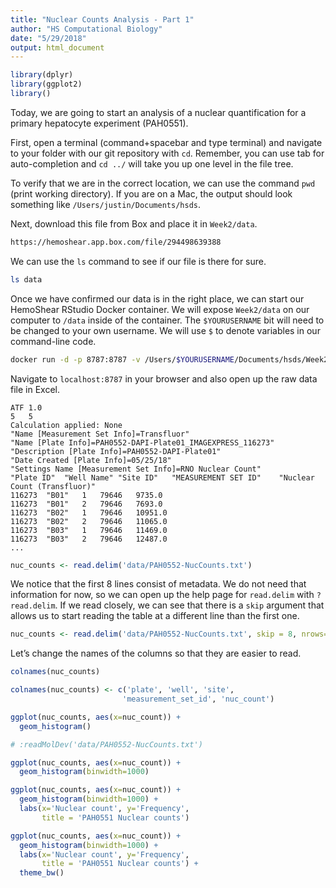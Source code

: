 ```yaml
---
title: "Nuclear Counts Analysis - Part 1"
author: "HS Computational Biology"
date: "5/29/2018"
output: html_document
---
```


```r
library(dplyr)
library(ggplot2)
library()
```


Today, we are going to start an analysis of a nuclear quantification for a primary hepatocyte experiment (PAH0551). 

First, open a terminal (command+spacebar and type terminal) and navigate to your folder with our git repository with `cd`. Remember, you can use tab for auto-completion and `cd ../` will take you up one level in the file tree. 

To verify that we are in the correct location, we can use the command `pwd` (print working directory). If you are on a Mac, the output should look something like `/Users/justin/Documents/hsds`. 

Next, download this file from Box and place it in `Week2/data`.

```bash
https://hemoshear.app.box.com/file/294498639388
```

We can use the `ls` command to see if our file is there for sure. 

```bash
ls data
```

Once we have confirmed our data is in the right place, we can start our HemoShear RStudio Docker container. We will expose `Week2/data` on our computer to `/data` inside of the container. The `$YOURUSERNAME` bit will need to be changed to your own username. We will use `$` to denote variables in our command-line code. 

```bash
docker run -d -p 8787:8787 -v /Users/$YOURUSERNAME/Documents/hsds/Week2/data:/home/rstudio/data hs-rstudio
```

Navigate to `localhost:8787` in your browser and also open up the raw data file in Excel. 


```{eval=FALSE}
ATF	1.0
5	5
Calculation applied: None
"Name [Measurement Set Info]=Transfluor"
"Name [Plate Info]=PAH0552-DAPI-Plate01_IMAGEXPRESS_116273"
"Description [Plate Info]=PAH0552-DAPI-Plate01"
"Date Created [Plate Info]=05/25/18"
"Settings Name [Measurement Set Info]=RNO Nuclear Count"
"Plate ID"	"Well Name"	"Site ID"	"MEASUREMENT SET ID"	"Nuclear Count (Transfluor)"
116273	"B01"	1	79646	9735.0
116273	"B01"	2	79646	7693.0
116273	"B02"	1	79646	10951.0
116273	"B02"	2	79646	11065.0
116273	"B03"	1	79646	11469.0
116273	"B03"	2	79646	12487.0
...
```


```r
nuc_counts <- read.delim('data/PAH0552-NucCounts.txt')
```

We notice that the first 8 lines consist of metadata. We do not need that information for now, so we can open up the help page for `read.delim` with `?read.delim`. If we read closely, we can see that there is a `skip` argument that allows us to start reading the table at a different line than the first one. 


```r
nuc_counts <- read.delim('data/PAH0552-NucCounts.txt', skip = 8, nrows=72-9)
```

Let's change the names of the columns so that they are easier to read.  
```r
colnames(nuc_counts)
```

```r
colnames(nuc_counts) <- c('plate', 'well', 'site', 
                         'measurement_set_id', 'nuc_count')
```

```r
ggplot(nuc_counts, aes(x=nuc_count)) +
  geom_histogram()
```

```r
# :readMolDev('data/PAH0552-NucCounts.txt')
```

```r
ggplot(nuc_counts, aes(x=nuc_count)) +
  geom_histogram(binwidth=1000)
```


```r
ggplot(nuc_counts, aes(x=nuc_count)) +
  geom_histogram(binwidth=1000) +
  labs(x='Nuclear count', y='Frequency',
       title = 'PAH0551 Nuclear counts') 
```


```r
ggplot(nuc_counts, aes(x=nuc_count)) +
  geom_histogram(binwidth=1000) +
  labs(x='Nuclear count', y='Frequency',
       title = 'PAH0551 Nuclear counts') +
  theme_bw()
```

